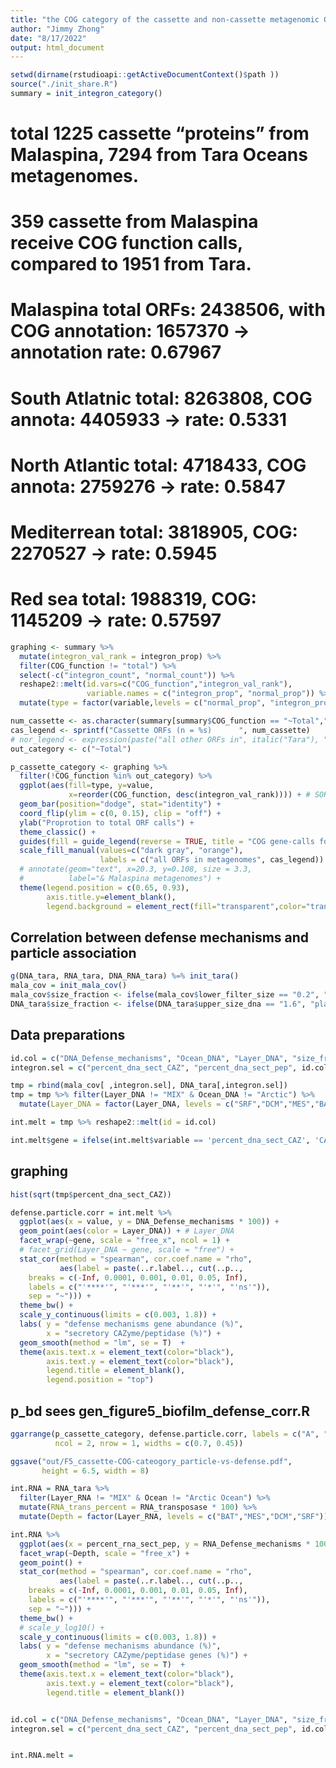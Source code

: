 ```yaml
---
title: "the COG category of the cassette and non-cassette metagenomic ORFs"
author: "Jimmy Zhong"
date: "8/17/2022"
output: html_document
---
```


```r
setwd(dirname(rstudioapi::getActiveDocumentContext()$path ))
source("./init_share.R")
summary = init_integron_category()
```

# total 1225 cassette "proteins" from Malaspina, 7294 from Tara Oceans metagenomes.
# 359 cassette from Malaspina receive COG function calls, compared to 1951 from Tara.

# Malaspina total ORFs: 2438506, with COG annotation: 1657370 -> annotation rate: 0.67967
# South Atlatnic total: 8263808, COG annota: 4405933 -> rate: 0.5331
# North Atlantic total: 4718433, COG annota: 2759276 -> rate: 0.5847
# Mediterrean total: 3818905, COG: 2270527 -> rate: 0.5945
# Red sea total: 1988319, COG: 1145209 -> rate: 0.57597

```r
graphing <- summary %>%
  mutate(integron_val_rank = integron_prop) %>%
  filter(COG_function != "total") %>%
  select(-c("integron_count", "normal_count")) %>%
  reshape2::melt(id.vars=c("COG_function","integron_val_rank"),
                 variable.names = c("integron_prop", "normal_prop")) %>%
  mutate(type = factor(variable,levels = c("normal_prop", "integron_prop")))

num_cassette <- as.character(summary[summary$COG_function == "~Total","integron_count"])
cas_legend <- sprintf("Cassette ORFs (n = %s)      ", num_cassette)
# nor_legend <- expression(paste("all other ORFs in", italic("Tara"), " Oceans"))
out_category <- c("~Total")

p_cassette_category <- graphing %>% 
  filter(!COG_function %in% out_category) %>%
  ggplot(aes(fill=type, y=value, 
             x=reorder(COG_function, desc(integron_val_rank)))) + # SORT
  geom_bar(position="dodge", stat="identity") + 
  coord_flip(ylim = c(0, 0.15), clip = "off") +
  ylab("Proprotion to total ORF calls") +
  theme_classic() +
  guides(fill = guide_legend(reverse = TRUE, title = "COG gene-calls for:")) +
  scale_fill_manual(values=c("dark gray", "orange"), 
                    labels = c("all ORFs in metagenomes", cas_legend)) +
  # annotate(geom="text", x=20.3, y=0.108, size = 3.3,
  #          label="& Malaspina metagenomes") +
  theme(legend.position = c(0.65, 0.93),
        axis.title.y=element_blank(),
        legend.background = element_rect(fill="transparent",color="transparent")) 
```

## Correlation between defense mechanisms and particle association
```r
g(DNA_tara, RNA_tara, DNA_RNA_tara) %=% init_tara()
mala_cov = init_mala_cov()
mala_cov$size_fraction <- ifelse(mala_cov$lower_filter_size == "0.2", "planktonic", "particle")
DNA_tara$size_fraction <- ifelse(DNA_tara$upper_size_dna == "1.6", "planktonic", "particle")
```

## Data preparations
```r
id.col = c("DNA_Defense_mechanisms", "Ocean_DNA", "Layer_DNA", "size_fraction")
integron.sel = c("percent_dna_sect_CAZ", "percent_dna_sect_pep", id.col)

tmp = rbind(mala_cov[ ,integron.sel], DNA_tara[,integron.sel])
tmp = tmp %>% filter(Layer_DNA != "MIX" & Ocean_DNA != "Arctic") %>%
  mutate(Layer_DNA = factor(Layer_DNA, levels = c("SRF","DCM","MES","BAT")))

int.melt = tmp %>% reshape2::melt(id = id.col)

int.melt$gene = ifelse(int.melt$variable == 'percent_dna_sect_CAZ', 'CAZyme', 'peptidase')
```

## graphing
```r
hist(sqrt(tmp$percent_dna_sect_CAZ))

defense.particle.corr = int.melt %>%
  ggplot(aes(x = value, y = DNA_Defense_mechanisms * 100)) +
  geom_point(aes(color = Layer_DNA)) + # Layer_DNA
  facet_wrap(~gene, scale = "free_x", ncol = 1) +
  # facet_grid(Layer_DNA ~ gene, scale = "free") +
  stat_cor(method = "spearman", cor.coef.name = "rho",
           aes(label = paste(..r.label.., cut(..p.., 
    breaks = c(-Inf, 0.0001, 0.001, 0.01, 0.05, Inf),
    labels = c("'****'", "'***'", "'**'", "'*'", "'ns'")), 
    sep = "~"))) +
  theme_bw() +
  scale_y_continuous(limits = c(0.003, 1.8)) +
  labs( y = "defense mechanisms gene abundance (%)",
        x = "secretory CAZyme/peptidase (%)") +
  geom_smooth(method = "lm", se = T)  +
  theme(axis.text.x = element_text(color="black"),
        axis.text.y = element_text(color="black"),
        legend.title = element_blank(),
        legend.position = "top")

```

## p_bd sees gen_figure5_biofilm_defense_corr.R
```r
ggarrange(p_cassette_category, defense.particle.corr, labels = c("A", "B"), 
          ncol = 2, nrow = 1, widths = c(0.7, 0.45))

ggsave("out/F5_cassette-COG-cateogory_particle-vs-defense.pdf", 
       height = 6.5, width = 8)
```



```r
int.RNA = RNA_tara %>%
  filter(Layer_RNA != "MIX" & Ocean != "Arctic Ocean") %>%
  mutate(RNA_trans_percent = RNA_transposase * 100) %>%
  mutate(Depth = factor(Layer_RNA, levels = c("BAT","MES","DCM","SRF")))

int.RNA %>%
  ggplot(aes(x = percent_rna_sect_pep, y = RNA_Defense_mechanisms * 100)) +
  facet_wrap(~Depth, scale = "free_x") +
  geom_point() +
  stat_cor(method = "spearman", cor.coef.name = "rho",
           aes(label = paste(..r.label.., cut(..p.., 
    breaks = c(-Inf, 0.0001, 0.001, 0.01, 0.05, Inf),
    labels = c("'****'", "'***'", "'**'", "'*'", "'ns'")), 
    sep = "~"))) +
  theme_bw() +
  # scale_y_log10() +
  scale_y_continuous(limits = c(0.003, 1.8)) +
  labs( y = "defense mechanisms abundance (%)",
        x = "secretory CAZyme/peptidase genes (%)") +
  geom_smooth(method = "lm", se = T)  +
  theme(axis.text.x = element_text(color="black"),
        axis.text.y = element_text(color="black"),
        legend.title = element_blank())


id.col = c("DNA_Defense_mechanisms", "Ocean_DNA", "Layer_DNA", "size_fraction")
integron.sel = c("percent_dna_sect_CAZ", "percent_dna_sect_pep", id.col)


int.RNA.melt = 
```
